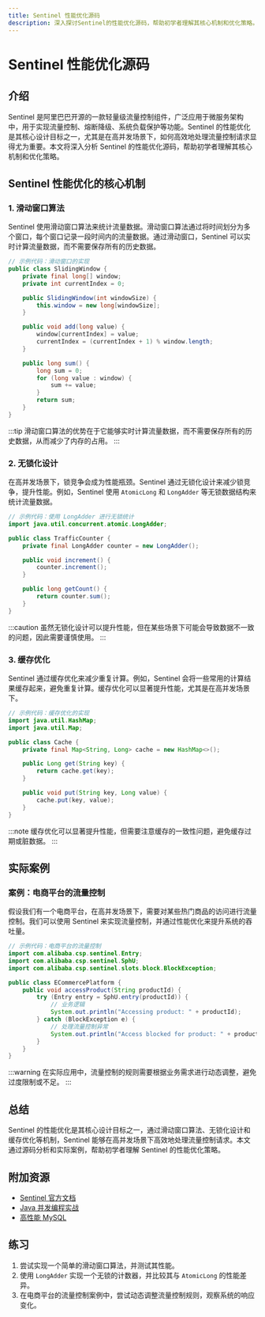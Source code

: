 ```yaml
---
title: Sentinel 性能优化源码
description: 深入探讨Sentinel的性能优化源码，帮助初学者理解其核心机制和优化策略。
---
```


# Sentinel 性能优化源码

## 介绍

Sentinel 是阿里巴巴开源的一款轻量级流量控制组件，广泛应用于微服务架构中，用于实现流量控制、熔断降级、系统负载保护等功能。Sentinel 的性能优化是其核心设计目标之一，尤其是在高并发场景下，如何高效地处理流量控制请求显得尤为重要。本文将深入分析 Sentinel 的性能优化源码，帮助初学者理解其核心机制和优化策略。

## Sentinel 性能优化的核心机制

### 1. 滑动窗口算法

Sentinel 使用滑动窗口算法来统计流量数据。滑动窗口算法通过将时间划分为多个窗口，每个窗口记录一段时间内的流量数据。通过滑动窗口，Sentinel 可以实时计算流量数据，而不需要保存所有的历史数据。

```java
// 示例代码：滑动窗口的实现
public class SlidingWindow {
    private final long[] window;
    private int currentIndex = 0;

    public SlidingWindow(int windowSize) {
        this.window = new long[windowSize];
    }

    public void add(long value) {
        window[currentIndex] = value;
        currentIndex = (currentIndex + 1) % window.length;
    }

    public long sum() {
        long sum = 0;
        for (long value : window) {
            sum += value;
        }
        return sum;
    }
}
```

:::tip
滑动窗口算法的优势在于它能够实时计算流量数据，而不需要保存所有的历史数据，从而减少了内存的占用。
:::

### 2. 无锁化设计

在高并发场景下，锁竞争会成为性能瓶颈。Sentinel 通过无锁化设计来减少锁竞争，提升性能。例如，Sentinel 使用 `AtomicLong` 和 `LongAdder` 等无锁数据结构来统计流量数据。

```java
// 示例代码：使用 LongAdder 进行无锁统计
import java.util.concurrent.atomic.LongAdder;

public class TrafficCounter {
    private final LongAdder counter = new LongAdder();

    public void increment() {
        counter.increment();
    }

    public long getCount() {
        return counter.sum();
    }
}
```

:::caution
虽然无锁化设计可以提升性能，但在某些场景下可能会导致数据不一致的问题，因此需要谨慎使用。
:::

### 3. 缓存优化

Sentinel 通过缓存优化来减少重复计算。例如，Sentinel 会将一些常用的计算结果缓存起来，避免重复计算。缓存优化可以显著提升性能，尤其是在高并发场景下。

```java
// 示例代码：缓存优化的实现
import java.util.HashMap;
import java.util.Map;

public class Cache {
    private final Map<String, Long> cache = new HashMap<>();

    public Long get(String key) {
        return cache.get(key);
    }

    public void put(String key, Long value) {
        cache.put(key, value);
    }
}
```

:::note
缓存优化可以显著提升性能，但需要注意缓存的一致性问题，避免缓存过期或脏数据。
:::

## 实际案例

### 案例：电商平台的流量控制

假设我们有一个电商平台，在高并发场景下，需要对某些热门商品的访问进行流量控制。我们可以使用 Sentinel 来实现流量控制，并通过性能优化来提升系统的吞吐量。

```java
// 示例代码：电商平台的流量控制
import com.alibaba.csp.sentinel.Entry;
import com.alibaba.csp.sentinel.SphU;
import com.alibaba.csp.sentinel.slots.block.BlockException;

public class ECommercePlatform {
    public void accessProduct(String productId) {
        try (Entry entry = SphU.entry(productId)) {
            // 业务逻辑
            System.out.println("Accessing product: " + productId);
        } catch (BlockException e) {
            // 处理流量控制异常
            System.out.println("Access blocked for product: " + productId);
        }
    }
}
```

:::warning
在实际应用中，流量控制的规则需要根据业务需求进行动态调整，避免过度限制或不足。
:::

## 总结

Sentinel 的性能优化是其核心设计目标之一，通过滑动窗口算法、无锁化设计和缓存优化等机制，Sentinel 能够在高并发场景下高效地处理流量控制请求。本文通过源码分析和实际案例，帮助初学者理解 Sentinel 的性能优化策略。

## 附加资源

- [Sentinel 官方文档](https://sentinelguard.io/)
- [Java 并发编程实战](https://book.douban.com/subject/10484692/)
- [高性能 MySQL](https://book.douban.com/subject/23008813/)

## 练习

1. 尝试实现一个简单的滑动窗口算法，并测试其性能。
2. 使用 `LongAdder` 实现一个无锁的计数器，并比较其与 `AtomicLong` 的性能差异。
3. 在电商平台的流量控制案例中，尝试动态调整流量控制规则，观察系统的响应变化。

